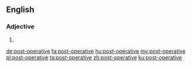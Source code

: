 ==English==

===Adjective===
{{en-adj|-}}

# {{alternative spelling of|postoperative|lang=en}}

[[de:post-operative]]
[[fa:post-operative]]
[[hu:post-operative]]
[[my:post-operative]]
[[pl:post-operative]]
[[ta:post-operative]]
[[zh:post-operative]]
[[ku:post-operative]]